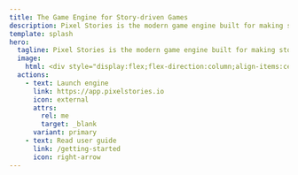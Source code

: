 ```yaml
---
title: The Game Engine for Story-driven Games
description: Pixel Stories is the modern game engine built for making story-rich puzzle adventure games.
template: splash
hero:
  tagline: Pixel Stories is the modern game engine built for making story-rich puzzle adventure games.
  image:
    html: <div style="display:flex;flex-direction:column;align-items:center;"><code>Use WASD keys to move</code><iframe src="https://app.pixelstories.io/embed/9JqZWsEk20" style="border-radius:20px;width:70vw;max-width:400px;aspect-ratio:4/3;" frameBorder="0"></iframe></div>
  actions:
    - text: Launch engine
      link: https://app.pixelstories.io
      icon: external
      attrs:
        rel: me
        target: _blank
      variant: primary
    - text: Read user guide
      link: /getting-started
      icon: right-arrow
---
```



<CardGrid>
  <LinkCard
    title="Read user guide"
    description="Check out our guides!"
    href="/getting-started"
  ></LinkCard>
  <LinkCard
    title="Join our Discord"
    description="Get involved in our growing community on our Discord server!"
    icon="discord"
    href="https://discord.gg/XN9EaUh26g"
  ></LinkCard>
</CardGrid>
